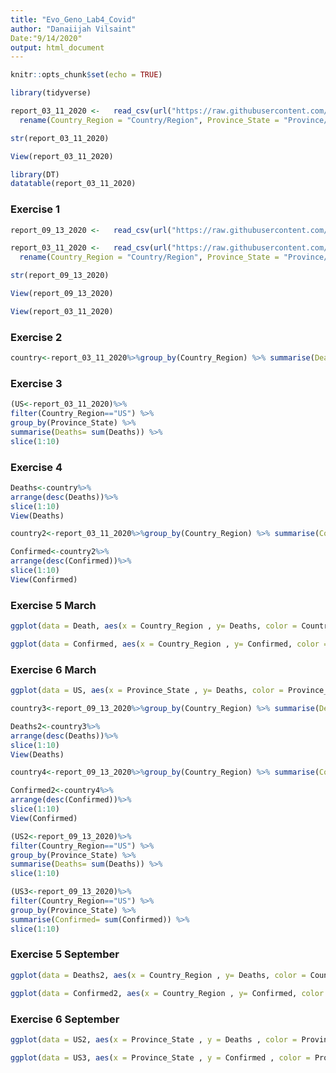 ```yaml
---
title: "Evo_Geno_Lab4_Covid"
author: "Danaiijah Vilsaint"
Date:"9/14/2020"
output: html_document
---
```


```r
knitr::opts_chunk$set(echo = TRUE)
```

```r
library(tidyverse)
```
```r
report_03_11_2020 <-   read_csv(url("https://raw.githubusercontent.com/CSSEGISandData/COVID-19/master/csse_covid_19_data/csse_covid_19_daily_reports/03-11-2020.csv")) %>%
  rename(Country_Region = "Country/Region", Province_State = "Province/State")
```
```r
str(report_03_11_2020)
```

```r
View(report_03_11_2020)
```
```r
library(DT)
datatable(report_03_11_2020)
```

### Exercise 1
```r
report_09_13_2020 <-   read_csv(url("https://raw.githubusercontent.com/CSSEGISandData/COVID-19/master/csse_covid_19_data/csse_covid_19_daily_reports/09-13-2020.csv"))
```

```r
report_03_11_2020 <-   read_csv(url("https://raw.githubusercontent.com/CSSEGISandData/COVID-19/master/csse_covid_19_data/csse_covid_19_daily_reports/03-11-2020.csv")) %>%
  rename(Country_Region = "Country/Region", Province_State = "Province/State")
```

```r
str(report_09_13_2020)
```
```r
View(report_09_13_2020)
```
```r
View(report_03_11_2020)
```

### Exercise 2
```r
country<-report_03_11_2020%>%group_by(Country_Region) %>% summarise(Deaths= sum(Deaths))

```
### Exercise 3
```r
(US<-report_03_11_2020)%>%
filter(Country_Region=="US") %>% 
group_by(Province_State) %>% 
summarise(Deaths= sum(Deaths)) %>% 
slice(1:10)
```

### Exercise 4
```r
Deaths<-country%>%
arrange(desc(Deaths))%>%
slice(1:10)
View(Deaths)
```



```r
country2<-report_03_11_2020%>%group_by(Country_Region) %>% summarise(Confirmed= sum(Confirmed))
```
```r
Confirmed<-country2%>%
arrange(desc(Confirmed))%>%
slice(1:10)
View(Confirmed)
```
### Exercise 5 March
```r
ggplot(data = Death, aes(x = Country_Region , y= Deaths, color = Country_Region)) + geom_point() + theme(legend.position="none") #+ labs( x= ", y="Deaths")

ggplot(data = Confirmed, aes(x = Country_Region , y= Confirmed, color = Country_Region)) + geom_point() + theme(legend.position="none") #+ labs( x= "Days", y="Confirmed")
```
### Exercise 6 March
```r
ggplot(data = US, aes(x = Province_State , y= Deaths, color = Province_State)) + geom_bar(stat="identity") + theme(legend.position="none") 
```

```r
country3<-report_09_13_2020%>%group_by(Country_Region) %>% summarise(Deaths= sum(Deaths))
```
```r
Deaths2<-country3%>%
arrange(desc(Deaths))%>%
slice(1:10)
View(Deaths)
```
```r
country4<-report_09_13_2020%>%group_by(Country_Region) %>% summarise(Confirmed= sum(Confirmed))
```
```r
Confirmed2<-country4%>%
arrange(desc(Confirmed))%>%
slice(1:10)
View(Confirmed)
```
```r
(US2<-report_09_13_2020)%>%
filter(Country_Region=="US") %>% 
group_by(Province_State) %>% 
summarise(Deaths= sum(Deaths)) %>% 
slice(1:10)
```
```r
(US3<-report_09_13_2020)%>%
filter(Country_Region=="US") %>% 
group_by(Province_State) %>% 
summarise(Confirmed= sum(Confirmed)) %>% 
slice(1:10)
```


### Exercise 5 September 
```r
ggplot(data = Deaths2, aes(x = Country_Region , y= Deaths, color = Country_Region)) + geom_point() + theme(legend.position="none") #+ labs( x= ", y="Deaths")

ggplot(data = Confirmed2, aes(x = Country_Region , y= Confirmed, color = Country_Region)) + geom_point() + theme(legend.position="none") #+ labs( x= "Days", y="Confirmed")
```

### Exercise 6 September
```r
ggplot(data = US2, aes(x = Province_State , y = Deaths , color = Province_State)) + geom_bar(stat="identity") + theme(legend.position = "none")
```
```r
ggplot(data = US3, aes(x = Province_State , y = Confirmed , color = Province_State)) + geom_bar(stat="identity") + theme(legend.position = "none")
```


